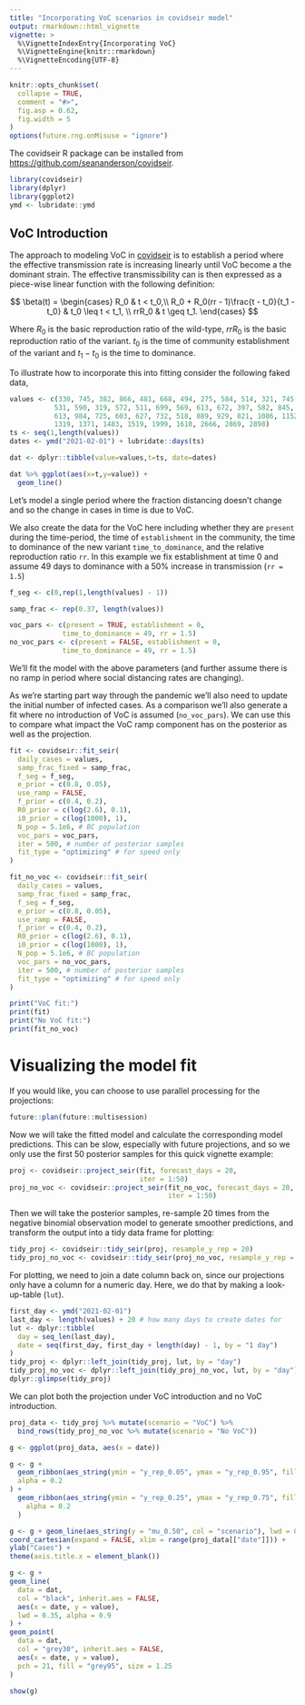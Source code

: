 ```yaml
---
title: "Incorporating VoC scenarios in covidseir model"
output: rmarkdown::html_vignette
vignette: >
  %\VignetteIndexEntry{Incorporating VoC}
  %\VignetteEngine{knitr::rmarkdown}
  %\VignetteEncoding{UTF-8}
---
```


```r
knitr::opts_chunk$set(
  collapse = TRUE,
  comment = "#>",
  fig.asp = 0.62,
  fig.width = 5
)
options(future.rng.onMisuse = "ignore")
```

The covidseir R package can be installed from <https://github.com/seananderson/covidseir>.

```r
library(covidseir)
library(dplyr)
library(ggplot2)
ymd <- lubridate::ymd
```

## VoC Introduction

The approach to modeling VoC in [covidseir](https://github.com/seananderson/covidseir) is
to establish a period where the effective transmission rate is increasing linearly
until VoC become a the dominant strain. The effective transmissibility can is then
expressed as a piece-wise linear function with the following definition:

$$
\beta(t) = \begin{cases}
 R_0 & t < t_0,\\
 R_0 + R_0(rr - 1)\frac{t - t_0}{t_1 - t_0} & t_0 \leq t < t_1, \\
 rrR_0 & t \geq t_1.
\end{cases}
$$

Where $R_0$ is the basic reproduction ratio of the wild-type, $rrR_0$ is the basic
reproduction ratio of the variant. $t_0$ is the time of community establishment of
the variant and $t_1 - t_0$ is the time to dominance. 

To illustrate how to incorporate this into fitting consider the following faked data,

```r
values <- c(330, 745, 382, 866, 481, 668, 494, 275, 584, 514, 321, 745, 375, 301, 
           531, 590, 319, 572, 511, 699, 569, 613, 672, 397, 582, 845, 565, 497, 
           613, 984, 725, 603, 627, 732, 518, 889, 929, 821, 1086, 1152, 1211, 
           1319, 1371, 1483, 1519, 1999, 1610, 2666, 2869, 2898)
ts <- seq(1,length(values))
dates <- ymd("2021-02-01") + lubridate::days(ts)

dat <- dplyr::tibble(value=values,t=ts, date=dates)

dat %>% ggplot(aes(x=t,y=value)) +
  geom_line()
```

Let's model a single period where the fraction distancing doesn't change and so
the change in cases in time is due to VoC.

We also create the data for the VoC here including whether they are `present` 
during the time-period, the time of `establishment` in the community, the time
to dominance of the new variant `time_to_dominance`, and the relative reproduction
ratio `rr`. In this example we fix establishment at time 0 and assume 49 days to
dominance with a 50% increase in transmission (`rr = 1.5`)

```r
f_seg <- c(0,rep(1,length(values) - 1))

samp_frac <- rep(0.37, length(values))

voc_pars <- c(present = TRUE, establishment = 0,
             time_to_dominance = 49, rr = 1.5)
no_voc_pars <- c(present = FALSE, establishment = 0,
             time_to_dominance = 49, rr = 1.5)
```


We'll fit the model with the above parameters (and further assume there is no
ramp in period where social distancing rates are changing).

As we're starting part way through the pandemic we'll also need to update the
initial number of infected cases. As a comparison we'll also generate a fit
where no introduction of VoC is assumed (`no_voc_pars`). We can use this to 
compare what impact the VoC ramp component has on the posterior as well as
the projection.

```r
fit <- covidseir::fit_seir(
  daily_cases = values,
  samp_frac_fixed = samp_frac, 
  f_seg = f_seg,
  e_prior = c(0.8, 0.05),
  use_ramp = FALSE,
  f_prior = c(0.4, 0.2),
  R0_prior = c(log(2.6), 0.1),
  i0_prior = c(log(1000), 1),
  N_pop = 5.1e6, # BC population
  voc_pars = voc_pars,
  iter = 500, # number of posterior samples
  fit_type = "optimizing" # for speed only
)

fit_no_voc <- covidseir::fit_seir(
  daily_cases = values,
  samp_frac_fixed = samp_frac, 
  f_seg = f_seg,
  e_prior = c(0.8, 0.05),
  use_ramp = FALSE,
  f_prior = c(0.4, 0.2),
  R0_prior = c(log(2.6), 0.1),
  i0_prior = c(log(1000), 1),
  N_pop = 5.1e6, # BC population
  voc_pars = no_voc_pars,
  iter = 500, # number of posterior samples
  fit_type = "optimizing" # for speed only
)
```

```r
print("VoC fit:")
print(fit)
print("No VoC fit:")
print(fit_no_voc)
```

# Visualizing the model fit

If you would like, you can choose to use parallel processing for the projections:

```r
future::plan(future::multisession)
```

Now we will take the fitted model and calculate the corresponding model predictions. This can be slow, especially with future projections, and so we only use the first 50 posterior samples for this quick vignette example:

```r
proj <- covidseir::project_seir(fit, forecast_days = 20,
                                iter = 1:50)
proj_no_voc <- covidseir::project_seir(fit_no_voc, forecast_days = 20,
                                       iter = 1:50)
```

Then we will take the posterior samples, re-sample 20 times from the negative binomial observation model to generate smoother predictions, and transform the output into a tidy data frame for plotting:

```r
tidy_proj <- covidseir::tidy_seir(proj, resample_y_rep = 20)
tidy_proj_no_voc <- covidseir::tidy_seir(proj_no_voc, resample_y_rep = 20)
```

For plotting, we need to join a date column back on, since our projections only have a column for a numeric day. Here, we do that by making a look-up-table (`lut`).

```r
first_day <- ymd("2021-02-01")
last_day <- length(values) + 20 # how many days to create dates for
lut <- dplyr::tibble(
  day = seq_len(last_day),
  date = seq(first_day, first_day + length(day) - 1, by = "1 day")
)
tidy_proj <- dplyr::left_join(tidy_proj, lut, by = "day")
tidy_proj_no_voc <- dplyr::left_join(tidy_proj_no_voc, lut, by = "day")
dplyr::glimpse(tidy_proj)
```

We can plot both the projection under VoC introduction and no VoC introduction.

```r
proj_data <- tidy_proj %>% mutate(scenario = "VoC") %>%
  bind_rows(tidy_proj_no_voc %>% mutate(scenario = "No VoC"))

g <- ggplot(proj_data, aes(x = date))

g <- g + 
  geom_ribbon(aes_string(ymin = "y_rep_0.05", ymax = "y_rep_0.95", fill = "scenario"),
  alpha = 0.2
) +
  geom_ribbon(aes_string(ymin = "y_rep_0.25", ymax = "y_rep_0.75", fill = "scenario"),
    alpha = 0.2
  )

g <- g + geom_line(aes_string(y = "mu_0.50", col = "scenario"), lwd = 0.9) +
coord_cartesian(expand = FALSE, xlim = range(proj_data[["date"]])) +
ylab("Cases") +
theme(axis.title.x = element_blank())

g <- g +
geom_line(
  data = dat,
  col = "black", inherit.aes = FALSE,
  aes(x = date, y = value),
  lwd = 0.35, alpha = 0.9
) +
geom_point(
  data = dat,
  col = "grey30", inherit.aes = FALSE,
  aes(x = date, y = value),
  pch = 21, fill = "grey95", size = 1.25
)

show(g)
```
